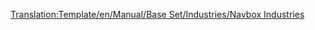 <noinclude>[[Translation:Template/en/Manual/Base Set/Industries/Navbox Industries]]</noinclude>{{en/Navbox|navbar = off
|state = off

|name = Navbox Industries/Pl
|title = [[en/Manual/Industries]]

|group1 = [[en/Manual/Climates#temperate|Temperate]]
|list1 = {{en/Nowrap begin}} [[en/Manual/Base Set/Industries/Bank]]{{en/·w}} [[en/Manual/Base Set/Industries/Coal Mine]]{{en/·w}} [[en/Manual/Base Set/Industries/Factory]]{{en/·w}} [[en/Manual/Base Set/Industries/Farm]]{{en/·w}} [[en/Manual/Base Set/Industries/Forest]]{{en/·w}} [[en/Manual/Base Set/Industries/Iron Ore Mine]]{{en/·w}} [[en/Manual/Base Set/Industries/Oil Refinery]]{{en/·w}} [[en/Manual/Base Set/Industries/Oil Rig]]{{en/·w}} [[en/Manual/Base Set/Industries/Oil Wells]]{{en/·w}} [[en/Manual/Base Set/Industries/Power Station]]{{en/·w}} [[en/Manual/Base Set/Industries/Sawmill]]{{en/·w}} [[en/Manual/Base Set/Industries/Steel Mill]]{{en/Nowrap end}}

|group2 = [[en/Manual/Climates#sub-arctic|Sub-arctic]]
|list2 = {{en/Nowrap begin}} [[en/Manual/Base Set/Industries/Bank]]{{en/·w}} [[en/Manual/Base Set/Industries/Coal Mine]]{{en/·w}} [[en/Manual/Base Set/Industries/Farm]]{{en/·w}} [[en/Manual/Base Set/Industries/Food Processing Plant]]{{en/·w}} [[en/Manual/Base Set/Industries/Forest]]{{en/·w}} [[en/Manual/Base Set/Industries/Gold Mine]]{{en/·w}} [[en/Manual/Base Set/Industries/Oil Refinery]]{{en/·w}} [[en/Manual/Base Set/Industries/Oil Wells]]{{en/·w}} [[en/Manual/Base Set/Industries/Paper Mill]]{{en/·w}} [[en/Manual/Base Set/Industries/Power Station]]{{en/·w}} [[en/Manual/Base Set/Industries/Printing Works]]{{en/Nowrap end}}

|group3 = [[en/Manual/Climates#sub-tropical|Sub-tropical]]
|list3 = {{en/Nowrap begin}} [[en/Manual/Base Set/Industries/Bank]]{{en/·w}} [[en/Manual/Base Set/Industries/Copper Ore Mine]]{{en/·w}} [[en/Manual/Base Set/Industries/Diamond Mine]]{{en/·w}} [[en/Manual/Base Set/Industries/Factory]]{{en/·w}} [[en/Manual/Base Set/Industries/Farm]]{{en/·w}} [[en/Manual/Base Set/Industries/Food Processing Plant]]{{en/·w}} [[en/Manual/Base Set/Industries/Fruit Plantation]]{{en/·w}} [[en/Manual/Base Set/Industries/Lumber Mill]]{{en/·w}} [[en/Manual/Base Set/Industries/Oil Refinery]]{{en/·w}} [[en/Manual/Base Set/Industries/Oil Wells]]{{en/·w}} [[en/Manual/Base Set/Industries/Rubber Plantation]]{{en/·w}} [[en/Manual/Base Set/Industries/Water Supply]]{{en/·w}} [[it/Manual/Set base/Industrie/Torre idrica]]{{en/Nowrap end}}

|group4 = [[en/Manual/Climates#toyland|Toyland]]
|list4 = {{en/Nowrap begin}}[[en/Manual/Base Set/Industries/Battery Farm]]{{en/·w}} [[en/Manual/Base Set/Industries/Bubble Generator]]{{en/·w}} [[en/Manual/Base Set/Industries/Candyfloss Forest]]{{en/·w}} [[en/Manual/Base Set/Industries/Cola Wells]]{{en/·w}} [[en/Manual/Base Set/Industries/Fizzy Drink Factory]]{{en/·w}} [[en/Manual/Base Set/Industries/Plastic Fountains]]{{en/·w}} [[en/Manual/Base Set/Industries/Sugar Mine]]{{en/·w}} [[en/Manual/Base Set/Industries/Sweet Factory]]{{en/·w}} [[en/Manual/Base Set/Industries/Toffee Quarry]]{{en/·w}} [[en/Manual/Base Set/Industries/Toy Factory]]{{en/·w}} [[en/Manual/Base Set/Industries/Toy Shop]]{{en/Nowrap end}}

}}